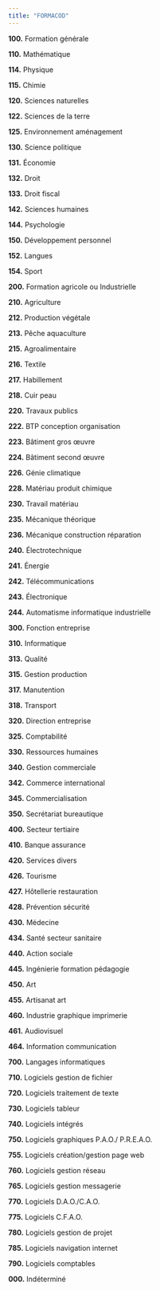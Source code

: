 ```yaml
---
title: "FORMACOD"
---
```


**100.** Formation générale

**110.** Mathématique

**114.** Physique

**115.** Chimie

**120.** Sciences naturelles

**122.** Sciences de la terre

**125.** Environnement aménagement

**130.** Science politique

**131.** Économie

**132.** Droit

**133.** Droit fiscal

**142.** Sciences humaines

**144.** Psychologie

**150.** Développement personnel

**152.** Langues

**154.** Sport

**200.** Formation agricole ou Industrielle

**210.** Agriculture

**212.** Production végétale

**213.** Pêche aquaculture

**215.** Agroalimentaire

**216.** Textile

**217.** Habillement

**218.** Cuir peau

**220.** Travaux publics

**222.** BTP conception organisation

**223.** Bâtiment gros œuvre

**224.** Bâtiment second œuvre

**226.** Génie climatique

**228.** Matériau produit chimique

**230.** Travail matériau

**235.** Mécanique théorique

**236.** Mécanique construction réparation

**240.** Électrotechnique

**241.** Énergie

**242.** Télécommunications

**243.** Électronique

**244.** Automatisme informatique industrielle

**300.** Fonction entreprise

**310.** Informatique

**313.** Qualité

**315.** Gestion production

**317.** Manutention

**318.** Transport

**320.** Direction entreprise

**325.** Comptabilité

**330.** Ressources humaines

**340.** Gestion commerciale

**342.** Commerce international

**345.** Commercialisation

**350.** Secrétariat bureautique

**400.** Secteur tertiaire

**410.** Banque assurance

**420.** Services divers

**426.** Tourisme

**427.** Hôtellerie restauration

**428.** Prévention sécurité

**430.** Médecine

**434.** Santé secteur sanitaire

**440.** Action sociale

**445.** Ingénierie formation pédagogie

**450.** Art

**455.** Artisanat art

**460.** Industrie graphique imprimerie

**461.** Audiovisuel

**464.** Information communication

**700.** Langages informatiques

**710.** Logiciels gestion de fichier

**720.** Logiciels traitement de texte

**730.** Logiciels tableur

**740.** Logiciels intégrés

**750.** Logiciels graphiques P.A.O./ P.R.E.A.O.

**755.** Logiciels création/gestion page web

**760.** Logiciels gestion réseau

**765.** Logiciels gestion messagerie

**770.** Logiciels D.A.O./C.A.O.

**775.** Logiciels C.F.A.O.

**780.** Logiciels gestion de projet

**785.** Logiciels navigation internet

**790.** Logiciels comptables

**000.** Indéterminé

